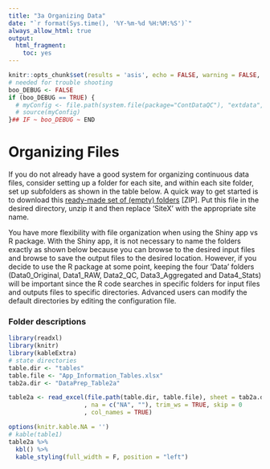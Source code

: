 ```yaml
---
title: "3a Organizing Data"
date: "`r format(Sys.time(), '%Y-%m-%d %H:%M:%S')`"
always_allow_html: true
output:
  html_fragment:
    toc: yes
---
```


```r
knitr::opts_chunk$set(results = 'asis', echo = FALSE, warning = FALSE, message = FALSE)
# needed for trouble shooting
boo_DEBUG <- FALSE
if (boo_DEBUG == TRUE) {
  # myConfig <- file.path(system.file(package="ContDataQC"), "extdata", "config.ORIG.R")
  # source(myConfig)
}## IF ~ boo_DEBUG ~ END
```

# Organizing Files

If you do not already have a good system for organizing continuous data files, consider setting up a folder for each site, and within each site folder, set up subfolders as shown in the table below. A quick way to get started is to download this [ready-made set of (empty) folders](SiteX_20230828.zip) [ZIP]. Put this file in the desired directory, unzip it and then replace ‘SiteX’ with the appropriate site name.

You have more flexibility with file organization when using the Shiny app vs R package. With the Shiny app, it is not necessary to name the folders exactly as shown below because you can browse to the desired input files and browse to save the output files to the desired location. However, if you decide to use the R package at some point, keeping the four ‘Data’ folders (Data0_Original, Data1_RAW, Data2_QC, Data3_Aggregated and Data4_Stats) will be important since the R code searches in specific folders for input files and outputs files to specific directories. Advanced users can modify the default directories by editing the configuration file.


### Folder descriptions
```r
library(readxl)
library(knitr)
library(kableExtra)
# state directories
table.dir <- "tables"
table.file <- "App_Information_Tables.xlsx"
tab2a.dir <- "DataPrep_Table2a"

table2a <- read_excel(file.path(table.dir, table.file), sheet = tab2a.dir
                     , na = c("NA", ""), trim_ws = TRUE, skip = 0
                     , col_names = TRUE)  

options(knitr.kable.NA = '')
# kable(table1)
table2a %>% 
  kbl() %>% 
  kable_styling(full_width = F, position = "left")
```